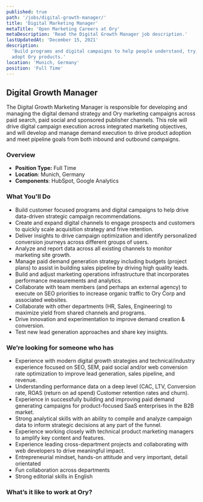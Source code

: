 ```yaml
---
published: true
path: '/jobs/digital-growth-manager/'
title: 'Digital Marketing Manager'
metaTitle: 'Open Marketing Careers at Ory'
metaDescription: 'Read the Digital Growth Manager job description.'
lastUpdatedAt: 'December 15, 2021'
description:
  'Build programs and digital campaigns to help people understand, try, and
  adopt Ory products.'
location: 'Munich, Germany'
position: 'Full Time'
---
```



## Digital Growth Manager

<About />

The Digital Growth Marketing Manager is responsible for developing and managing
the digital demand strategy and Ory marketing campaigns across paid search, paid
social and sponsored publisher channels. This role will drive digital campaign
execution across integrated marketing objectives, and will develop and manage
demand execution to drive product adoption and meet pipeline goals from both
inbound and outbound campaigns.

### Overview

- **Position Type:** Full Time
- **Location**: Munich, Germany
- **Components**: HubSpot, Google Analytics

### What You'll Do

- Build customer focused programs and digital campaigns to help drive
  data-driven strategic campaign recommendations.
- Create and expand digital channels to engage prospects and customers to
  quickly scale acquisition strategy and frive retention.
- Deliver insights to drive campaign optimization and identify personalized
  conversion journeys across different groups of users.
- Analyze and report data across all existing channels to monitor marketing site
  growth.
- Manage paid demand generation strategy including budgets (project plans) to
  assist in building sales pipeline by driving high quality leads.
- Build and adjust marketing operations infrastructure that incorporates
  performance measurements and analytics.
- Collaborate with team members (and perhaps an external agency) to execute on
  SEO priorities to increase organic traffic to Ory Corp and associated
  websites.
- Collaborate with other departments (HR, Sales, Engineering) to maximize yield
  from shared channels and programs.
- Drive innovation and experimentation to improve demand creation & conversion.
- Test new lead generation approaches and share key insights.

### We’re looking for someone who has

- Experience with modern digital growth strategies and technical/industry
  experience focused on SEO, SEM, paid social and/or web conversion rate
  optimization to improve lead generation, sales pipeline, and revenue.
- Understanding performance data on a deep level (CAC, LTV, Conversion rate,
  ROAS (return on ad spend) Customer retention rates and churn).
- Experience in successfully building and improving paid demand generating
  campaigns for product-focused SaaS enterprises in the B2B market.
- Strong analytical skills with an ability to compile and analyze campaign data
  to inform strategic decisions at any part of the funnel.
- Experience working closely with technical product marketing managers to
  amplify key content and features.
- Experience leading cross-department projects and collaborating with web
  developers to drive meaningful impact.
- Entrepreneurial mindset, hands-on attitude and very important, detail
  orientated
- Fun collaboration across departments
- Strong editorial skills in English

### What’s it like to work at Ory?

<WorkAtOry />
